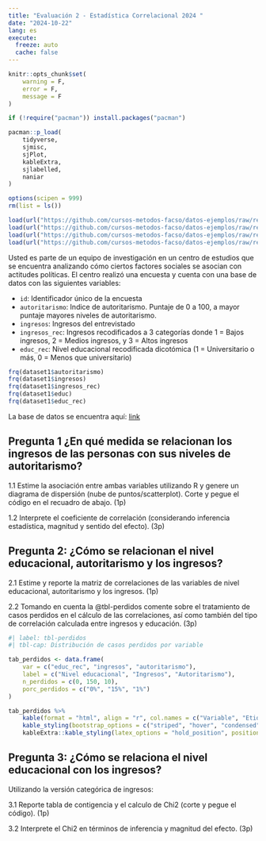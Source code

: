```yaml
---
title: "Evaluación 2 - Estadística Correlacional 2024 "
date: "2024-10-22"
lang: es
execute:
  freeze: auto
  cache: false 
---
```


```r
knitr::opts_chunk$set(
    warning = F,
    error = F,
    message = F
)
```

```r
if (!require("pacman")) install.packages("pacman")

pacman::p_load(
    tidyverse,
    sjmisc,
    sjPlot,
    kableExtra,
    sjlabelled,
    naniar
)

options(scipen = 999)
rm(list = ls())
```

```r
load(url("https://github.com/cursos-metodos-facso/datos-ejemplos/raw/refs/heads/main/dataset1.RData"))
load(url("https://github.com/cursos-metodos-facso/datos-ejemplos/raw/refs/heads/main/dataset2.RData"))
load(url("https://github.com/cursos-metodos-facso/datos-ejemplos/raw/refs/heads/main/dataset3.RData"))
load(url("https://github.com/cursos-metodos-facso/datos-ejemplos/raw/refs/heads/main/dataset4.RData"))

```

Usted es parte de un equipo de investigación en un centro de estudios que se encuentra analizando cómo ciertos factores sociales se asocian con actitudes políticas. El centro realizó una encuesta y cuenta con una base de datos con las siguientes variables:

  - `id`: Identificador único de la encuesta
  - `autoritarismo`: Indice de autoritarismo. Puntaje de 0 a 100, a mayor puntaje mayores niveles de autoritarismo.
  - `ingresos`: Ingresos del entrevistado
  - `ingresos_rec`: Ingresos recodificados a 3 categorías donde 1 = Bajos ingresos, 2 = Medios ingresos, y 3 = Altos ingresos
  - `educ_rec`: Nivel educacional recodificada dicotómica (1 = Universitario o más, 0 = Menos que universitario)

```r
frq(dataset1$autoritarismo)
frq(dataset1$ingresos)
frq(dataset1$ingresos_rec)
frq(dataset1$educ)
frq(dataset1$educ_rec)
```

La base de datos se encuentra aquí: [link]() 

## Pregunta 1  ¿En qué medida se relacionan los ingresos de las personas con sus niveles de autoritarismo?

1.1 Estime la asociación entre ambas variables utilizando R y genere un diagrama de dispersión (nube de puntos/scatterplot). Corte y pegue el código en el recuadro de abajo. (1p)

1.2 Interprete el coeficiente de correlación (considerando inferencia estadística, magnitud y sentido del efecto). (3p) 

## Pregunta 2: ¿Cómo se relacionan el nivel educacional, autoritarismo y los ingresos?

2.1 Estime y reporte la matriz de correlaciones de las variables de nivel educacional, autoritarismo y los ingresos. (1p)

2.2 Tomando en cuenta la @tbl-perdidos comente sobre el tratamiento de casos perdidos en el cálculo de las correlaciones, así como también del tipo de correlación calculada entre ingresos y educación. (3p)

```r
#| label: tbl-perdidos
#| tbl-cap: Distribución de casos perdidos por variable

tab_perdidos <- data.frame(
    var = c("educ_rec", "ingresos", "autoritarismo"),
    label = c("Nivel educacional", "Ingresos", "Autoritarismo"),
    n_perdidos = c(0, 150, 10),
    porc_perdidos = c("0%", "15%", "1%")
)

tab_perdidos %>%
    kable(format = "html", align = "r", col.names = c("Variable", "Etiqueta", "n casos perdidos", "% casos perdidos")) %>%
    kable_styling(bootstrap_options = c("striped", "hover", "condensed", "responsive"), full_width = T) %>%
    kableExtra::kable_styling(latex_options = "hold_position", position = "center")
```

## Pregunta 3: ¿Cómo se relaciona el nivel educacional con los ingresos?

Utilizando la versión categórica de ingresos:

3.1 Reporte tabla de contigencia y el calculo de Chi2 (corte y pegue el código). (1p)

3.2 Interprete el Chi2 en términos de inferencia y magnitud del efecto. (3p)
